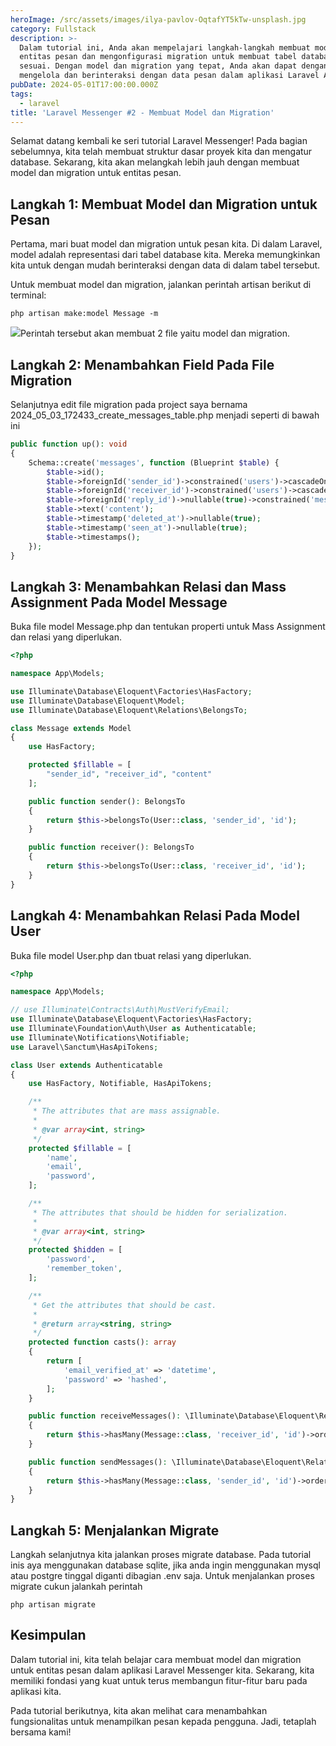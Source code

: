 ```yaml
---
heroImage: /src/assets/images/ilya-pavlov-OqtafYT5kTw-unsplash.jpg
category: Fullstack
description: >-
  Dalam tutorial ini, Anda akan mempelajari langkah-langkah membuat model untuk
  entitas pesan dan mengonfigurasi migration untuk membuat tabel database yang
  sesuai. Dengan model dan migration yang tepat, Anda akan dapat dengan mudah
  mengelola dan berinteraksi dengan data pesan dalam aplikasi Laravel Anda.
pubDate: 2024-05-01T17:00:00.000Z
tags:
  - laravel
title: 'Laravel Messenger #2 - Membuat Model dan Migration'
---
```


Selamat datang kembali ke seri tutorial Laravel Messenger! Pada bagian sebelumnya, kita telah membuat struktur dasar proyek kita dan mengatur database. Sekarang, kita akan melangkah lebih jauh dengan membuat model dan migration untuk entitas pesan.

## Langkah 1: Membuat Model dan Migration untuk Pesan

Pertama, mari buat model dan migration untuk pesan kita. Di dalam Laravel, model adalah representasi dari tabel database kita. Mereka memungkinkan kita untuk dengan mudah berinteraksi dengan data di dalam tabel tersebut.

Untuk membuat model dan migration, jalankan perintah artisan berikut di terminal:

```shell title="shell"
php artisan make:model Message -m
```

![](../../../src/assets/images/Screenshot_11.png)Perintah tersebut akan membuat 2 file yaitu model dan migration.

## Langkah 2: Menambahkan Field Pada File Migration

Selanjutnya edit file migration pada project saya bernama 2024_05_03_172433_create_messages_table.php menjadi seperti di bawah ini

```php title="xxxx_create_messages_table.php"
public function up(): void
{
    Schema::create('messages', function (Blueprint $table) {
        $table->id();
        $table->foreignId('sender_id')->constrained('users')->cascadeOnDelete();
        $table->foreignId('receiver_id')->constrained('users')->cascadeOnDelete();
        $table->foreignId('reply_id')->nullable(true)->constrained('messages')->cascadeOnDelete();
        $table->text('content');
        $table->timestamp('deleted_at')->nullable(true);
        $table->timestamp('seen_at')->nullable(true);
        $table->timestamps();
    });
}
```

## Langkah 3: Menambahkan Relasi dan Mass Assignment Pada Model Message

Buka file model Message.php dan tentukan properti untuk Mass Assignment dan relasi yang diperlukan.

```php title="app/models/Messages.php"
<?php

namespace App\Models;

use Illuminate\Database\Eloquent\Factories\HasFactory;
use Illuminate\Database\Eloquent\Model;
use Illuminate\Database\Eloquent\Relations\BelongsTo;

class Message extends Model
{
    use HasFactory;

    protected $fillable = [
        "sender_id", "receiver_id", "content"
    ];

    public function sender(): BelongsTo
    {
        return $this->belongsTo(User::class, 'sender_id', 'id');
    }

    public function receiver(): BelongsTo
    {
        return $this->belongsTo(User::class, 'receiver_id', 'id');
    }
}
```

## Langkah 4: Menambahkan Relasi Pada Model User

Buka file model User.php dan tbuat relasi yang diperlukan.

```php title="app/models/User.php"
<?php

namespace App\Models;

// use Illuminate\Contracts\Auth\MustVerifyEmail;
use Illuminate\Database\Eloquent\Factories\HasFactory;
use Illuminate\Foundation\Auth\User as Authenticatable;
use Illuminate\Notifications\Notifiable;
use Laravel\Sanctum\HasApiTokens;

class User extends Authenticatable
{
    use HasFactory, Notifiable, HasApiTokens;

    /**
     * The attributes that are mass assignable.
     *
     * @var array<int, string>
     */
    protected $fillable = [
        'name',
        'email',
        'password',
    ];

    /**
     * The attributes that should be hidden for serialization.
     *
     * @var array<int, string>
     */
    protected $hidden = [
        'password',
        'remember_token',
    ];

    /**
     * Get the attributes that should be cast.
     *
     * @return array<string, string>
     */
    protected function casts(): array
    {
        return [
            'email_verified_at' => 'datetime',
            'password' => 'hashed',
        ];
    }

    public function receiveMessages(): \Illuminate\Database\Eloquent\Relations\HasMany
    {
        return $this->hasMany(Message::class, 'receiver_id', 'id')->orderByDesc('id');
    }

    public function sendMessages(): \Illuminate\Database\Eloquent\Relations\HasMany
    {
        return $this->hasMany(Message::class, 'sender_id', 'id')->orderByDesc('id');
    }
}
```

## Langkah 5: Menjalankan Migrate

Langkah selanjutnya kita jalankan proses migrate database. Pada tutorial inis aya menggunakan database sqlite, jika anda ingin menggunakan mysql atau postgre tinggal diganti dibagian .env saja. Untuk menjalankan proses migrate cukun jalankah perintah

```shell title="shell"
php artisan migrate
```

## Kesimpulan

Dalam tutorial ini, kita telah belajar cara membuat model dan migration untuk entitas pesan dalam aplikasi Laravel Messenger kita. Sekarang, kita memiliki fondasi yang kuat untuk terus membangun fitur-fitur baru pada aplikasi kita.

Pada tutorial berikutnya, kita akan melihat cara menambahkan fungsionalitas untuk menampilkan pesan kepada pengguna. Jadi, tetaplah bersama kami!
